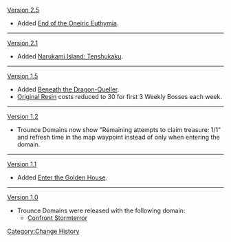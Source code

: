 [[Version 2.5]]
* Added [[End of the Oneiric Euthymia]].
----
[[Version 2.1]]
* Added [[Narukami Island: Tenshukaku]].
----
[[Version 1.5]]
* Added [[Beneath the Dragon-Queller]].
* [[Original Resin]] costs reduced to 30 for first 3 Weekly Bosses each week.
----
[[Version 1.2]]
* Trounce Domains now show "Remaining attempts to claim treasure: 1/1" and refresh time in the map waypoint instead of only when entering the domain.
----
[[Version 1.1]]
* Added [[Enter the Golden House]].
----
[[Version 1.0]]
* Trounce Domains were released with the following domain:
** [[Confront Stormterror]]
<noinclude>[[Category:Change History]]</noinclude>